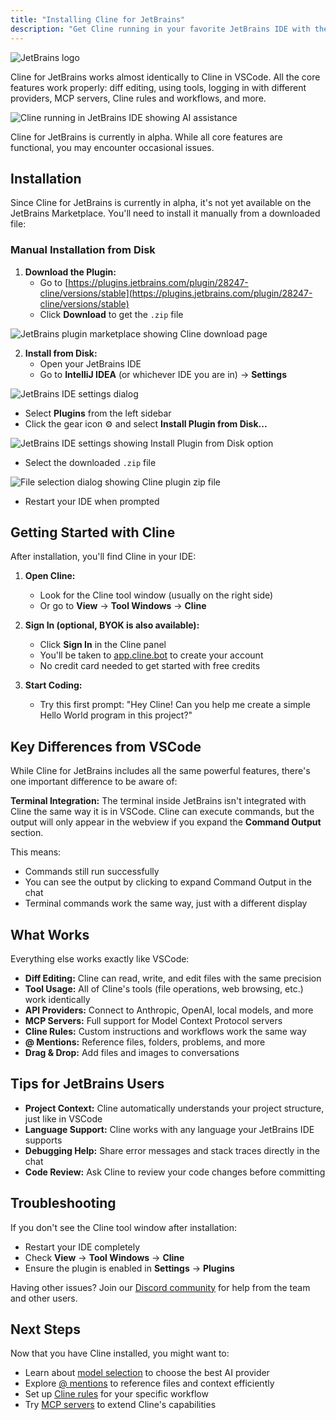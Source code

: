 ```yaml
---
title: "Installing Cline for JetBrains"
description: "Get Cline running in your favorite JetBrains IDE with the same powerful AI assistance you know from VSCode."
---
```


<Frame>
	<img
		src="https://storage.googleapis.com/cline_public_images/docs/assets/jetbrains-logo.svg"
		alt="JetBrains logo"
		style={{ width: "200px", height: "auto", margin: "0 auto 20px auto", display: "block" }}
	/>
</Frame>

Cline for JetBrains works almost identically to Cline in VSCode. All the core features work properly: diff editing, using tools, logging in with different providers, MCP servers, Cline rules and workflows, and more.

<Frame>
	<img
		src="https://storage.googleapis.com/cline_public_images/docs/assets/jetbrains-demo-hifi.gif"
		alt="Cline running in JetBrains IDE showing AI assistance"
	/>
</Frame>

<Note>Cline for JetBrains is currently in alpha. While all core features are functional, you may encounter occasional issues.</Note>

## Installation

Since Cline for JetBrains is currently in alpha, it's not yet available on the JetBrains Marketplace. You'll need to install it manually from a downloaded file:

### Manual Installation from Disk

1. **Download the Plugin:**
   - Go to [https://plugins.jetbrains.com/plugin/28247-cline/versions/stable](https://plugins.jetbrains.com/plugin/28247-cline/versions/stable)
   - Click **Download** to get the `.zip` file

<Frame>
	<img
		src="https://storage.googleapis.com/cline_public_images/docs/assets/cline-jetbrains-marketplace-download.png"
		alt="JetBrains plugin marketplace showing Cline download page"
	/>
</Frame>

2. **Install from Disk:**
   - Open your JetBrains IDE
   - Go to **IntelliJ IDEA** (or whichever IDE you are in) → **Settings**

<Frame>
	<img
		src="https://storage.googleapis.com/cline_public_images/docs/assets/cline-jetbrains-settings.png"
		alt="JetBrains IDE settings dialog"
	/>
</Frame>

   - Select **Plugins** from the left sidebar
   - Click the gear icon ⚙️ and select **Install Plugin from Disk...**

<Frame>
	<img
		src="https://storage.googleapis.com/cline_public_images/docs/assets/cline-jetbrains-install-disk.png"
		alt="JetBrains IDE settings showing Install Plugin from Disk option"
	/>
</Frame>

   - Select the downloaded `.zip` file

<Frame>
	<img
		src="https://storage.googleapis.com/cline_public_images/docs/assets/cline-jetbrains-zip-file.png"
		alt="File selection dialog showing Cline plugin zip file"
	/>
</Frame>

   - Restart your IDE when prompted

## Getting Started with Cline

After installation, you'll find Cline in your IDE:

1. **Open Cline:**
   - Look for the Cline tool window (usually on the right side)
   - Or go to **View** → **Tool Windows** → **Cline**

2. **Sign In (optional, BYOK is also available):**
   - Click **Sign In** in the Cline panel
   - You'll be taken to [app.cline.bot](https://app.cline.bot) to create your account
   - No credit card needed to get started with free credits

3. **Start Coding:**
   - Try this first prompt: "Hey Cline! Can you help me create a simple Hello World program in this project?"

## Key Differences from VSCode

While Cline for JetBrains includes all the same powerful features, there's one important difference to be aware of:

**Terminal Integration:** The terminal inside JetBrains isn't integrated with Cline the same way it is in VSCode. Cline can execute commands, but the output will only appear in the webview if you expand the **Command Output** section.

This means:
- Commands still run successfully
- You can see the output by clicking to expand Command Output in the chat
- Terminal commands work the same way, just with a different display

## What Works

Everything else works exactly like VSCode:

- **Diff Editing:** Cline can read, write, and edit files with the same precision
- **Tool Usage:** All of Cline's tools (file operations, web browsing, etc.) work identically  
- **API Providers:** Connect to Anthropic, OpenAI, local models, and more
- **MCP Servers:** Full support for Model Context Protocol servers
- **Cline Rules:** Custom instructions and workflows work the same way
- **@ Mentions:** Reference files, folders, problems, and more
- **Drag & Drop:** Add files and images to conversations

## Tips for JetBrains Users

- **Project Context:** Cline automatically understands your project structure, just like in VSCode
- **Language Support:** Cline works with any language your JetBrains IDE supports
- **Debugging Help:** Share error messages and stack traces directly in the chat
- **Code Review:** Ask Cline to review your code changes before committing

## Troubleshooting

If you don't see the Cline tool window after installation:
- Restart your IDE completely
- Check **View** → **Tool Windows** → **Cline**
- Ensure the plugin is enabled in **Settings** → **Plugins**

Having other issues? Join our [Discord community](https://discord.gg/cline) for help from the team and other users.

## Next Steps

Now that you have Cline installed, you might want to:
- Learn about [model selection](/getting-started/model-selection-guide) to choose the best AI provider
- Explore [@ mentions](/features/at-mentions/overview) to reference files and context efficiently  
- Set up [Cline rules](/features/cline-rules) for your specific workflow
- Try [MCP servers](/mcp/mcp-overview) to extend Cline's capabilities
